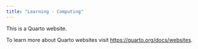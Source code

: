 ```yaml
---
title: "Learning - Computing"
---
```


This is a Quarto website.

To learn more about Quarto websites visit <https://quarto.org/docs/websites>.
